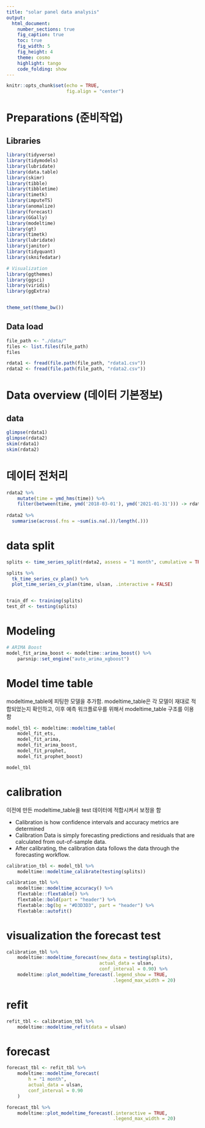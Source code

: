 ```yaml
---
title: "solar panel data analysis"
output:
  html_document:
    number_sections: true
    fig_caption: true
    toc: true
    fig_width: 5
    fig_height: 4
    theme: cosmo
    highlight: tango
    code_folding: show
---
```


```r
knitr::opts_chunk$set(echo = TRUE,
                      fig.align = "center")
```

# Preparations (준비작업) {.tabset .tabset-fade}

## Libraries

```r
library(tidyverse)
library(tidymodels)
library(lubridate)
library(data.table)
library(skimr)
library(tibble)
library(tibbletime)
library(timetk)
library(imputeTS)
library(anomalize)
library(forecast)
library(GGally)
library(modeltime)
library(gt)
library(timetk)
library(lubridate)
library(janitor)
library(tidyquant)
library(sknifedatar)

# Visualization
library(ggthemes)
library(ggsci)
library(viridis)
library(ggExtra)


theme_set(theme_bw())
```

## Data load

```r
file_path <- "./data/"
files <- list.files(file_path)
files
```

```r
rdata1 <- fread(file.path(file_path, "rdata1.csv"))
rdata2 <- fread(file.path(file_path, "rdata2.csv"))

```

# Data overview (데이터 기본정보) {.tabset .tabset-fade}

## data

```r
glimpse(rdata1)
glimpse(rdata2)
skim(rdata1)
skim(rdata2)

```

# 데이터 전처리 {.tabset .tabset-fade}


```r
rdata2 %>% 
    mutate(time = ymd_hms(time)) %>% 
    filter(between(time, ymd('2018-03-01'), ymd('2021-01-31'))) -> rdata2
  
rdata2 %>% 
  summarise(across(.fns = ~sum(is.na(.))/length(.)))

```


# data split 

```r
splits <- time_series_split(rdata2, assess = "1 month", cumulative = TRUE)

splits %>%
  tk_time_series_cv_plan() %>%
  plot_time_series_cv_plan(time, ulsan, .interactive = FALSE)


train_df <- training(splits)
test_df <- testing(splits)
```

# Modeling


```r
# ARIMA Boost
model_fit_arima_boost <- modeltime::arima_boost() %>%
    parsnip::set_engine("auto_arima_xgboost") 


```


# Model time table 

modeltime_table에 피팅한 모델을 추가함. 
modeltime_table은 각 모델이 재대로 적합되었는지 확인하고, 이후 예측 워크플로우를 위해서 modeltime_table 구조를 이용함 

```r
model_tbl <- modeltime::modeltime_table(
    model_fit_ets,
    model_fit_arima,
    model_fit_arima_boost,
    model_fit_prophet,
    model_fit_prophet_boost)

model_tbl
```

# calibration 

이전에 만든 modeltime_table을 test 데이터에 적합시켜서 보정을 함

* Calibration is how confidence intervals and accuracy metrics are determined
* Calibration Data is simply forecasting predictions and residuals that are calculated from out-of-sample data.
* After calibrating, the calibration data follows the data through the
forecasting workflow.

```r
calibration_tbl <- model_tbl %>%
    modeltime::modeltime_calibrate(testing(splits))  
```


```r
calibration_tbl %>%
    modeltime::modeltime_accuracy() %>%   
    flextable::flextable() %>% 
    flextable::bold(part = "header") %>% 
    flextable::bg(bg = "#D3D3D3", part = "header") %>% 
    flextable::autofit()
```

# visualization the forecast test 

```r
calibration_tbl %>%
    modeltime::modeltime_forecast(new_data = testing(splits), 
                                  actual_data = ulsan,
                                  conf_interval = 0.90) %>%
    modeltime::plot_modeltime_forecast(.legend_show = TRUE, 
                                       .legend_max_width = 20)
```


# refit
```r
refit_tbl <- calibration_tbl %>%
    modeltime::modeltime_refit(data = ulsan)
```



# forecast 
```r
forecast_tbl <- refit_tbl %>%
    modeltime::modeltime_forecast(
        h = "1 month",
        actual_data = ulsan,
        conf_interval = 0.90
    ) 

forecast_tbl %>%
    modeltime::plot_modeltime_forecast(.interactive = TRUE,
                                       .legend_max_width = 20)
```


